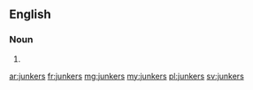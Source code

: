 ==English==

===Noun===
{{head|en|plural}}

# {{plural of|junker|lang=en}}

[[ar:junkers]]
[[fr:junkers]]
[[mg:junkers]]
[[my:junkers]]
[[pl:junkers]]
[[sv:junkers]]